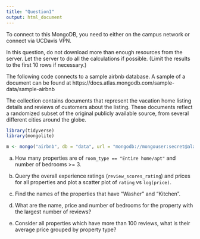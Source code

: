 ```yaml
---
title: "Question1"
output: html_document
---
```


To connect to this MongoDB, you need to either on the campus network or connect via UCDavis VPN.

In this question, do not download more than enough resources from the server. Let the server to do all the calculations if possible. (Limit the results to the first 10 rows if necessary.)

The following code connects to a sample airbnb database. A sample of a document can be found at
https://docs.atlas.mongodb.com/sample-data/sample-airbnb

The collection contains documents that represent the vacation home listing details and reviews of customers about the listing. These documents reflect a randomized subset of the original publicly available source, from several different cities around the globe.


```r
library(tidyverse)
library(mongolite)

m <- mongo("airbnb", db = "data", url = "mongodb://mongouser:secret@alan.ucdavis.edu/data")
```

(a) How many properties are of `room_type == "Entire home/apt"` and number of bedrooms >= 3.




(b) Query the overall experience ratings (`review_scores_rating`) and prices for all properties and plot a scatter plot of `rating` vs `log(price)`.



(c) Find the names of the properties that have "Washer" and "Kitchen".



(d) What are the name, price and number of bedrooms for the property with the largest number of reviews?



(e) Consider all properties which have more than 100 reviews, what is their average price grouped by property type?
